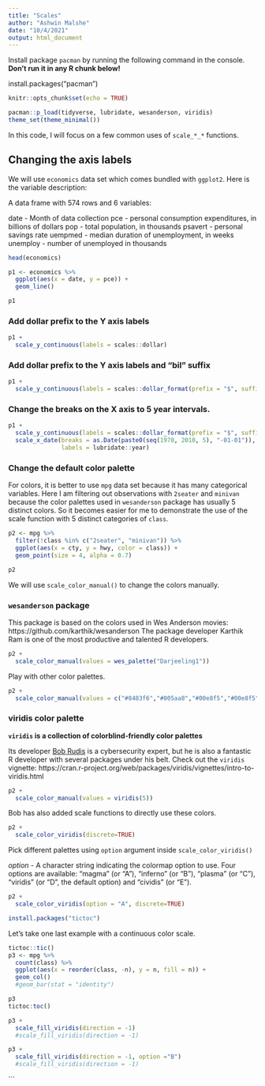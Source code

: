 ```yaml
---
title: "Scales"
author: "Ashwin Malshe"
date: "10/4/2021"
output: html_document
---
```


Install package `pacman` by running the following command in the console. **Don't run it in any R chunk below!**

install.packages("pacman")


```r
knitr::opts_chunk$set(echo = TRUE)

pacman::p_load(tidyverse, lubridate, wesanderson, viridis)
theme_set(theme_minimal())
```

In this code, I will focus on a few common uses of `scale_*_*` functions.


## Changing the axis labels

We will use `economics` data set which comes bundled with `ggplot2`. Here is the variable description:

A data frame with 574 rows and 6 variables:

date - Month of data collection
pce - personal consumption expenditures, in billions of dollars
pop - total population, in thousands
psavert - personal savings rate
uempmed - median duration of unemployment, in weeks
unemploy - number of unemployed in thousands

```r
head(economics)
```



```r
p1 <- economics %>% 
  ggplot(aes(x = date, y = pce)) +
  geom_line()

p1
```

### Add dollar prefix to the Y axis labels

```r
p1 +
  scale_y_continuous(labels = scales::dollar)
```

### Add dollar prefix to the Y axis labels **and** "bil" suffix

```r
p1 +
  scale_y_continuous(labels = scales::dollar_format(prefix = "$", suffix = " bil"))
```

### Change the breaks on the X axis to 5 year intervals.


```r
p1 +
  scale_y_continuous(labels = scales::dollar_format(prefix = "$", suffix = " bil")) +
  scale_x_date(breaks = as.Date(paste0(seq(1970, 2010, 5), "-01-01")),
               labels = lubridate::year)
```

### Change the default color palette

For colors, it is better to use `mpg` data set because it has many categorical variables.
Here I am filtering out observations with `2seater` and `minivan` because the color palettes used in `wesanderson` package has usually 5 distinct colors. So it becomes easier for me to demonstrate the use of the scale function with 5 distinct categories of `class`.

```r
p2 <- mpg %>% 
  filter(!class %in% c("2seater", "minivan")) %>% 
  ggplot(aes(x = cty, y = hwy, color = class)) +
  geom_point(size = 4, alpha = 0.7)

p2
```


We will use `scale_color_manual()` to change the colors manually.

### `wesanderson` package 

This package is based on the colors used in Wes Anderson movies: https://github.com/karthik/wesanderson
The package developer Karthik Ram is one of the most productive and talented R developers.

```r
p2 +
  scale_color_manual(values = wes_palette("Darjeeling1"))
```

Play with other color palettes.


```r
p2 +
  scale_color_manual(values = c("#8483f6","#005aa8","#00e8f5","#00e8f5","#ffecb9","#d08770"))
```

### viridis color palette

**`viridis` is a collection of colorblind-friendly color palettes**

Its developer [Bob Rudis](https://rud.is) is a cybersecurity expert, but he is also a fantastic R developer with several packages under his belt. Check out the `viridis` vignette: https://cran.r-project.org/web/packages/viridis/vignettes/intro-to-viridis.html


```r
p2 +
  scale_color_manual(values = viridis(5))
```

Bob has also added scale functions to directly use these colors.

```r
p2 +
  scale_color_viridis(discrete=TRUE)
```

Pick different palettes using `option` argument inside `scale_color_viridis()`

*option* - A character string indicating the colormap option to use. Four options are available: "magma" (or "A"), "inferno" (or "B"), "plasma" (or "C"), "viridis" (or "D", the default option) and "cividis" (or "E").

```r
p2 +
  scale_color_viridis(option = "A", discrete=TRUE)
```

```r
install.packages("tictoc")
```


Let's take one last example with a continuous color scale.

```r
tictoc::tic()
p3 <- mpg %>% 
  count(class) %>% 
  ggplot(aes(x = reorder(class, -n), y = n, fill = n)) +
  geom_col()
  #geom_bar(stat = "identity")

p3
tictoc:toc()  
```



```r
p3 +
  scale_fill_viridis(direction = -1)
  #scale_fill_viridis(direction = -1)
```


```r
p3 +
  scale_fill_viridis(direction = -1, option ="B")
  #scale_fill_viridis(direction = -1)
```

```


